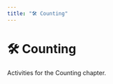 ```yaml
---
title: "🛠️ Counting"
---
```


# 🛠️ Counting

Activities for the Counting chapter.

<script async src="https://talk.hyvor.com/embed/embed.js" type="module"></script>
<hyvor-talk-comments
	website-id="13014"
	page-id=""
></hyvor-talk-comments>
